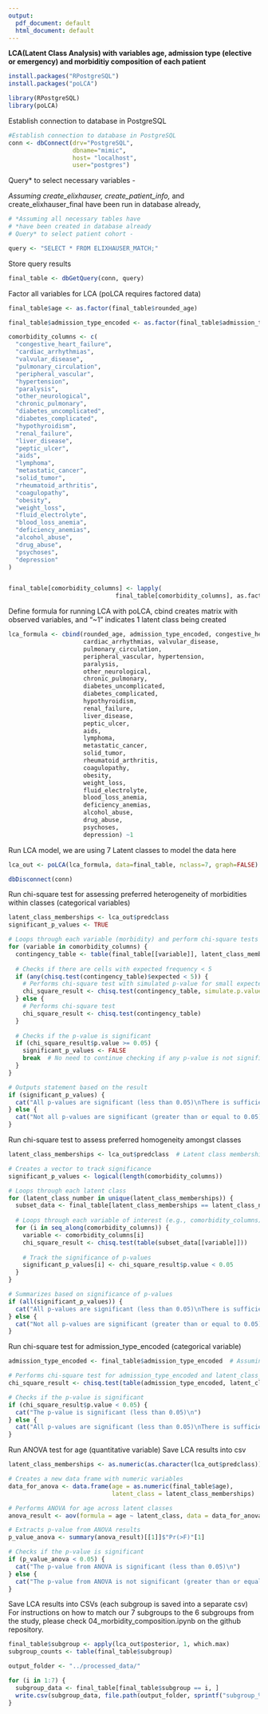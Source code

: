 ```yaml
---
output:
  pdf_document: default
  html_document: default
---
```

**LCA(Latent Class Analysis) with variables age, admission type (elective or emergency) and morbiditiy composition of each patient**
```r
install.packages("RPostgreSQL")
install.packages("poLCA")

library(RPostgreSQL)
library(poLCA)
```
Establish connection to database in PostgreSQL
```r
#Establish connection to database in PostgreSQL
conn <- dbConnect(drv="PostgreSQL",
                  dbname="mimic",
                  host= "localhost",
                  user="postgres")
```
Query* to select necessary variables -

*Assuming create_elixhauser, create_patient_info,
*and create_elixhauser_final have been run in database already,
```r
# *Assuming all necessary tables have 
# *have been created in database already
# Query* to select patient cohort -

query <- "SELECT * FROM ELIXHAUSER_MATCH;"
```
Store query results

```r
final_table <- dbGetQuery(conn, query)
```

Factor all variables for LCA (poLCA requires factored data)
```r
final_table$age <- as.factor(final_table$rounded_age)

final_table$admission_type_encoded <- as.factor(final_table$admission_type_encoded)

comorbidity_columns <- c(
  "congestive_heart_failure",
  "cardiac_arrhythmias",
  "valvular_disease",
  "pulmonary_circulation",
  "peripheral_vascular",
  "hypertension",
  "paralysis",
  "other_neurological",
  "chronic_pulmonary",
  "diabetes_uncomplicated",
  "diabetes_complicated",
  "hypothyroidism",
  "renal_failure",
  "liver_disease",
  "peptic_ulcer",
  "aids",
  "lymphoma",
  "metastatic_cancer",
  "solid_tumor",
  "rheumatoid_arthritis",
  "coagulopathy",
  "obesity",
  "weight_loss",
  "fluid_electrolyte",
  "blood_loss_anemia",
  "deficiency_anemias",
  "alcohol_abuse",
  "drug_abuse",
  "psychoses",
  "depression"
)


final_table[comorbidity_columns] <- lapply(
                              final_table[comorbidity_columns], as.factor)
```

Define formula for running LCA with poLCA, cbind creates matrix 
with observed variables, and "~1" indicates 1 latent class being created
```r
lca_formula <- cbind(rounded_age, admission_type_encoded, congestive_heart_failure, 
                     cardiac_arrhythmias, valvular_disease, 
                     pulmonary_circulation,
                     peripheral_vascular, hypertension,
                     paralysis,
                     other_neurological,
                     chronic_pulmonary,
                     diabetes_uncomplicated,
                     diabetes_complicated, 
                     hypothyroidism,
                     renal_failure,
                     liver_disease,
                     peptic_ulcer,
                     aids,
                     lymphoma,
                     metastatic_cancer,
                     solid_tumor,
                     rheumatoid_arthritis,
                     coagulopathy,
                     obesity,
                     weight_loss,
                     fluid_electrolyte,
                     blood_loss_anemia,
                     deficiency_anemias,
                     alcohol_abuse,
                     drug_abuse,
                     psychoses,
                     depression) ~1

```

Run LCA model, we are using 7 Latent classes to model the data here
```r
lca_out <- poLCA(lca_formula, data=final_table, nclass=7, graph=FALSE)

dbDisconnect(conn)
```

Run chi-square test for assessing preferred heterogeneity of morbidities within classes (categorical variables)
```r
latent_class_memberships <- lca_out$predclass
significant_p_values <- TRUE 

# Loops through each variable (morbidity) and perform chi-square tests
for (variable in comorbidity_columns) {
  contingency_table <- table(final_table[[variable]], latent_class_memberships)
  
  # Checks if there are cells with expected frequency < 5
  if (any(chisq.test(contingency_table)$expected < 5)) {
    # Performs chi-square test with simulated p-value for small expected frequencies
    chi_square_result <- chisq.test(contingency_table, simulate.p.value = TRUE, B = 1000)
  } else {
    # Performs chi-square test
    chi_square_result <- chisq.test(contingency_table)
  }
  
  # Checks if the p-value is significant
  if (chi_square_result$p.value >= 0.05) {
    significant_p_values <- FALSE
    break  # No need to continue checking if any p-value is not significant
  }
}

# Outputs statement based on the result
if (significant_p_values) {
  cat("All p-values are significant (less than 0.05)\nThere is sufficient evidence to conclude all associations between each latent class and morbidity are significant")
} else {
  cat("Not all p-values are significant (greater than or equal to 0.05)\n")
}
```

Run chi-square test to assess preferred homogeneity amongst classes
```r
latent_class_memberships <- lca_out$predclass  # Latent class memberships

# Creates a vector to track significance
significant_p_values <- logical(length(comorbidity_columns))

# Loops through each latent class
for (latent_class_number in unique(latent_class_memberships)) {
  subset_data <- final_table[latent_class_memberships == latent_class_number, ]
  
  # Loops through each variable of interest (e.g., comorbidity_columns)
  for (i in seq_along(comorbidity_columns)) {
    variable <- comorbidity_columns[i]
    chi_square_result <- chisq.test(table(subset_data[[variable]]))
    
    # Track the significance of p-values
    significant_p_values[i] <- chi_square_result$p.value < 0.05
  }
}

# Summarizes based on significance of p-values
if (all(significant_p_values)) {
  cat("All p-values are significant (less than 0.05)\nThere is sufficient evidence to conclude all occurences of morbidity groupings amongst each latent class is significant\n")
} else {
  cat("Not all p-values are significant (greater than or equal to 0.05)\n")
}
```

Run chi-square test for admission_type_encoded (categorical variable)
```r
admission_type_encoded <- final_table$admission_type_encoded  # Assuming it's a factor or character

# Performs chi-square test for admission_type_encoded and latent_class_memberships
chi_square_result <- chisq.test(table(admission_type_encoded, latent_class_memberships))

# Checks if the p-value is significant
if (chi_square_result$p.value < 0.05) {
  cat("The p-value is significant (less than 0.05)\n")
} else {
  cat("All p-values are significant (less than 0.05)\nThere is sufficient evidence to conclude all associations between each latent class and admission type are significant")
}


```

Run ANOVA test for age (quantitative variable)
Save LCA results into csv
```r
latent_class_memberships <- as.numeric(as.character(lca_out$predclass))  # Convert to numeric

# Creates a new data frame with numeric variables
data_for_anova <- data.frame(age = as.numeric(final_table$age), 
                             latent_class = latent_class_memberships)

# Performs ANOVA for age across latent classes
anova_result <- aov(formula = age ~ latent_class, data = data_for_anova)

# Extracts p-value from ANOVA results
p_value_anova <- summary(anova_result)[[1]]$"Pr(>F)"[1]

# Checks if the p-value is significant
if (p_value_anova < 0.05) {
  cat("The p-value from ANOVA is significant (less than 0.05)\n")
} else {
  cat("The p-value from ANOVA is not significant (greater than or equal to 0.05)\n")
}

```

Save LCA results into CSVs (each subgroup is saved into a separate csv)
For instructions on how to match our 7 subgroups to the 6 subgroups from the study, please check 04_morbidity_composition.ipynb on the github repository.
```r
final_table$subgroup <- apply(lca_out$posterior, 1, which.max) 
subgroup_counts <- table(final_table$subgroup)

output_folder <- "../processed_data/"

for (i in 1:7) {
  subgroup_data <- final_table[final_table$subgroup == i, ] 
  write.csv(subgroup_data, file.path(output_folder, sprintf("subgroup_%d.csv", i)), row.names = FALSE)
}
```


